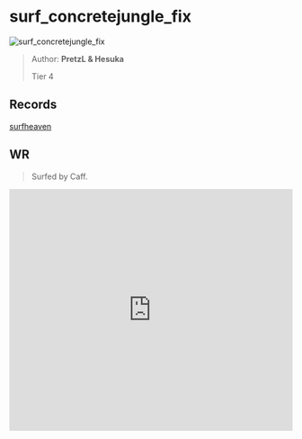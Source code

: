 
# surf_concretejungle_fix

![surf_concretejungle_fix](https://raw.githubusercontent.com/Sayt123/SurfMapPics/Maps-and-bonuses/csgo/surf_concretejungle_fix.jpg)

> Author: **PretzL & Hesuka**
>
> Tier 4

## Records

[surfheaven](https://surfheaven.eu/map/surf_concretejungle_fix)

## WR

> Surfed by Caff.

<iframe
width="100%"
height="430"
src="https://www.youtube.com/embed/1yzCddF2CIk"
frameborder="0"
allow="accelerometer; autoplay; clipboard-write; encrypted-media; gyroscope; picture-in-picture"
allowFullScreen
/>

```md

[Surf Timer] - Caff finished in 02:08:38 (WR -00:05:08). Improving by 00:39:22
[Surf Timer] - Caff beat the map record! Rank: 1/437

Previous WR holder: da


```
                